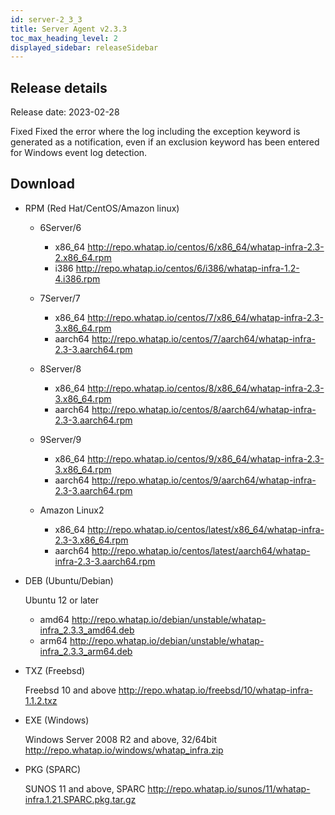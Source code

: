 ```yaml
---
id: server-2_3_3
title: Server Agent v2.3.3
toc_max_heading_level: 2
displayed_sidebar: releaseSidebar
---
```



## Release details

Release date: 2023-02-28

<Status>Fixed</Status> Fixed the error where the log including the exception keyword is generated as a notification, even if an exclusion keyword has been entered for Windows event log detection.

## Download

- RPM (Red Hat/CentOS/Amazon linux)

  - 6Server/6

    - x86_64 http://repo.whatap.io/centos/6/x86_64/whatap-infra-2.3-2.x86_64.rpm
    - i386 http://repo.whatap.io/centos/6/i386/whatap-infra-1.2-4.i386.rpm

  - 7Server/7

    - x86_64 http://repo.whatap.io/centos/7/x86_64/whatap-infra-2.3-3.x86_64.rpm
    - aarch64 http://repo.whatap.io/centos/7/aarch64/whatap-infra-2.3-3.aarch64.rpm

  - 8Server/8

    - x86_64 http://repo.whatap.io/centos/8/x86_64/whatap-infra-2.3-3.x86_64.rpm
    - aarch64 http://repo.whatap.io/centos/8/aarch64/whatap-infra-2.3-3.aarch64.rpm

  - 9Server/9

    - x86_64 http://repo.whatap.io/centos/9/x86_64/whatap-infra-2.3-3.x86_64.rpm
    - aarch64 http://repo.whatap.io/centos/9/aarch64/whatap-infra-2.3-3.aarch64.rpm

  - Amazon Linux2

    - x86_64 http://repo.whatap.io/centos/latest/x86_64/whatap-infra-2.3-3.x86_64.rpm
    - aarch64 http://repo.whatap.io/centos/latest/aarch64/whatap-infra-2.3-3.aarch64.rpm

- DEB (Ubuntu/Debian)

  Ubuntu 12 or later

  - amd64 http://repo.whatap.io/debian/unstable/whatap-infra_2.3.3_amd64.deb
  - arm64 http://repo.whatap.io/debian/unstable/whatap-infra_2.3.3_arm64.deb

- TXZ (Freebsd)

  Freebsd 10 and above http://repo.whatap.io/freebsd/10/whatap-infra-1.1.2.txz

- EXE (Windows)

  Windows Server 2008 R2 and above, 32/64bit http://repo.whatap.io/windows/whatap_infra.zip

- PKG (SPARC)

  SUNOS 11 and above, SPARC http://repo.whatap.io/sunos/11/whatap-infra.1.21.SPARC.pkg.tar.gz
